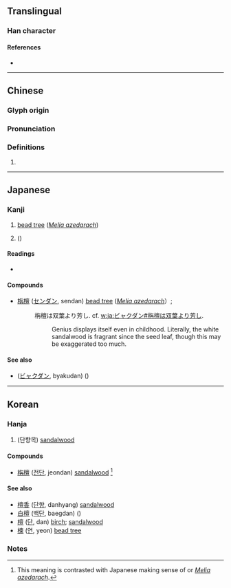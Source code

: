 {{character info/new}}
==Translingual==

===Han character===
{{Han char|rn=75|rad=木|as=06|sn=10|four=48947|canj=DOBY|ids=⿰[[木]]⿱[[𠂉]][[丹]]}}

====References====
* {{Han ref|kx=0523.240|dkj=14737|dj=0912.030|hdz=21200.050|uh=6834|ud=26676|bh=D1EA|bd=53738}}

----

==Chinese==
{{zh-forms}}

===Glyph origin===
{{Han etym}}

===Pronunciation===
{{zh-pron
|m=zhān
|c=zin1
|mc=y
|oc=y
|ma=
|cat=
}}

===Definitions===
{{zh-hanzi}}

# {{zh-only|栴檀}}

----

==Japanese==

===Kanji===
{{ja-kanji|grade=|rs=木06}}

# [[bead tree]] (''[[Melia azedarach]]'')
# {{vern|white sandalwood}} ({{taxlink|Santalum album|species|noshow=1|ver=170210}})

====Readings====
* {{ja-readings|on=[[せん]] (sen)|kun=[[おうち]]}}

====Compounds====
* [[栴檀]] ([[センダン]], sendan) [[bead tree]] (''[[Melia azedarach]]''）; {{vern|white sandalwood}}
*: 栴檀は双葉より芳し. cf. [[w:ja:ビャクダン#栴檀は双葉より芳し]].
*:: Genius displays itself even in childhood. Literally, the white sandalwood is fragrant since the seed leaf, though this may be exaggerated too much.

====See also====
* {{l|ja|白檀}} ([[ビャクダン]], byakudan) {{vern|white sandalwood}} ({{taxlink|Santalum album|species|noshow=1|ver=170210}})

----

==Korean==

===Hanja===
{{ko-hanja|hangeul=전|eumhun=|rv=jeon|mr=chŏn|y=cen}}

# (단향목) [[sandalwood]]

====Compounds====
* [[栴檀]] ([[전단]], jeondan) [[sandalwood]] <ref>This meaning is contrasted with Japanese making sense of {{m|en|bead tree}} or ''[[Melia azedarach]]''. </ref>

====See also====
* [[檀香]] ([[단향]], danhyang) [[sandalwood]]
* [[白檀]] ([[백단]], baegdan) {{vern|white sandalwood|pedia=1}} ({{taxlink|Santalum album|species|noshow=1|ver=170210}})
* [[檀]] ([[단]], dan) [[birch]]; [[sandalwood]]
* [[楝]] ([[연]], yeon) [[bead tree]]

===Notes===
<references />